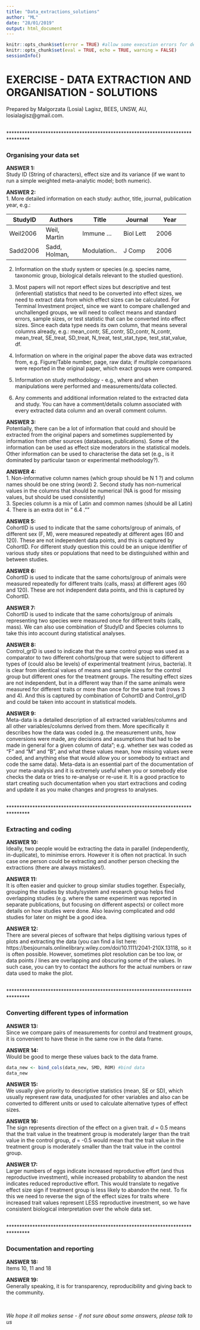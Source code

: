 ```yaml
---
title: "Data_extractions_solutions"
author: "ML"
date: "28/01/2019"
output: html_document
---
```



```r
knitr::opts_chunk$set(error = TRUE) #allow some execution errors for demonstration purposes
knitr::opts_chunk$set(eval = TRUE, echo = TRUE, warning = FALSE)
sessionInfo()
```

# EXERCISE - DATA EXTRACTION AND ORGANISATION - SOLUTIONS

Prepared by Malgorzata (Losia) Lagisz, BEES, UNSW, AU, losialagisz@gmail.com.   

<br>
********************************************************************************   

###  Organising your data set   


**ANSWER 1:**   
Study ID (String of characters), effect size and its variance (if we want to run a simple weighted meta-analytic model; both numeric).  

**ANSWER 2:**   
 1. More detailed information on each study: author, title, journal, publication year, e.g.:    

+---------------+---------------+-------------+-------------+-------------+   
| StudyID       | Authors       | Title       | Journal     | Year        |   
+===============+===============+=============+=============+=============+   
| Weil2006      |  Weil, Martin | Immune ...  | Biol Lett   | 2006        |   
+---------------+---------------+-------------+-------------+-------------+   
| Sadd2006      | Sadd, Holman, | Modulation..| J Comp      | 2006        |   
+---------------+---------------+-------------+-------------+-------------+    

 2. Information on the study system or species (e.g. species name, taxonomic group, biological details relevant to the studied question).   

 3. Most papers will not report effect sizes but descriptive and test (inferential) statistics that need to be converted into effect sizes, we need to extract data from which effect sizes can be calculated. For Terminal Investment project, since we want to compare challenged and unchallenged groups, we will need to collect means and standard errors, sample sizes, or test statistic that can be converted into effect sizes. Since each data type needs its own column, that means several columns already, e.g.: mean_contr, SE_contr, SD_contr, N_contr, mean_treat, SE_treat, SD_treat, N_treat, test_stat_type, test_stat_value, df.  

 4. Information on where in the original paper the above data was extracted from, e.g. Figure/Table number, page, raw data; if multiple comparisons were reported in the original paper, which exact groups were compared.     
 
5. Information on study methodology - e.g., where and when manipulations were performed and measurements/data collected.   

6. Any comments and additional information related to the extracted data and study. You can have a comment/details column associated with every extracted data column and an overall comment column.   


**ANSWER 3:**   
Potentially, there can be a lot of information that could and should be extracted from the original papers and sometimes supplemented by information from other sources (databases, publications). Some of the information can be used as effect size moderators in the statistical models. Other information can be used to characterise the data set (e.g., is it dominated by particular taxon or experimental methodology?).   


**ANSWER 4:**    
 1. Non-informative column names (which group should be N 1 ?)  and column names should be one string (word) 
 2. Second study has non-numerical values in the columns that should be numerical (NA is good for missing values, but should be used consistently)    
 3. Species column is a mix of Latin and common names (should be all Latin)   
 4. There is an extra dot in " 6.4      .""


**ANSWER 5:**    
CohortID is used to indicate that the same cohorts/group of animals, of different sex (F, M), were measured repeatedly at different ages (60 and 120). These are not independent data points, and this is captured by CohortID. For different study question this could be an unique identifier of various study sites or populations that need to be distinguished within and between studies.      


**ANSWER 6:**    
CohortID is used to indicate that the same cohorts/group of animals were measured repeatedly for different traits (calls, mass) at different ages (60 and 120). These are not independent data points, and this is captured by CohortID.   


**ANSWER 7:**    
CohortID is used to indicate that the same cohorts/group of animals representing two species were measured once for different traits (calls, mass). We can also use combination of StudyID and Species columns to take this into account during statistical analyses.   


**ANSWER 8:**    
Control_grID is used to indicate that the same control group was used as a comparator to two different cohorts/group that were subject to different types of (could also be levels) of experimental treatment (virus, bacteria). It is clear from identical values of means and sample sizes for the control group but different ones for the treatment groups. The resulting effect sizes are not independent, but in a different way than if the same animals were measured for different traits or more than once for the same trait (rows 3 and 4). And this is captured by combination of CohortID and Control_grID and could be taken into account in statistical models.    


**ANSWER 9:**    
Meta-data is a detailed description of all extracted variables/columns and all other variables/columns derived from them. More specifically it describes how the data was coded (e.g. the measurement units, how conversions were made, any decisions and assumptions that had to be made in general for a given column of data"; e.g. whether sex was coded as "F" and "M" and "B", and what these values mean, how missing values were coded, and anything else that would allow you or somebody to extract and code the same data). Meta-data is an essential part of the documentation of your meta-analysis and it is extremely useful when you or somebody else checks the data or tries to re-analyse or re-use it. It is a good practice to start creating such documentation when you start extractions and coding and update it as you make changes and progress to analyses.       


<br>
********************************************************************************   

###  Extracting and coding


**ANSWER 10:**    
Ideally, two people would be extracting the data in parallel (independently, in-duplicate), to minimise errors. However it is often not practical. In such case one person could be extracting and another person checking the extractions (there are always mistakes!).


**ANSWER 11:**    
It is often easier and quicker to group similar studies together. Especially, grouping the studies by study/system and research group helps find overlapping studies (e.g. where the same experiment was reported in separate publications, but focusing on different aspects) or collect more details on how studies were done. Also leaving complicated and odd studies for later on might be a good idea.   


**ANSWER 12:**    
There are several pieces of software that helps digitising various types of plots and extracting the data (you can find a list here: https://besjournals.onlinelibrary.wiley.com/doi/10.1111/2041-210X.13118, so it is often possible.  However, sometimes plot resolution can be too low, or data points / lines are overlapping and obscuring some of the values. In such case, you can try to contact the authors for the actual numbers or raw data used to make the plot.   



<br>
********************************************************************************   

###  Converting different types of information   


**ANSWER 13:**   
Since we compare pairs of measurements for control and treatment groups, it is convenient to have these in the same row in the data frame.  


**ANSWER 14:**   
Would be good to merge these values back to the data frame.   

```r
data_new <- bind_cols(data_new, SMD, ROM) #bind data
data_new
```


**ANSWER 15:**  
We usually give priority to descriptive statistics (mean, SE or SD), which usually represent raw data, unadjusted for other variables and also can be converted to different units or used to calculate alternative types of effect sizes.   


**ANSWER 16:**   
The sign represents direction of the effect on a given trait. *d* = 0.5 means that the trait value in the treatment group is moderately larger than the trait value in the control group, *d* = -0.5 would mean that the trait value in the treatment group is moderately smaller than the trait value in the control group.   


**ANSWER 17:**   
Larger numbers of eggs indicate increased reproductive effort (and thus reproductive investment), while increased probability to abandon the nest indicates reduced reproductive effort. This would translate to negative effect size sign if treatment group is less likely to abandon the nest. To fix this we need to reverse the sign of the effect sizes for traits where increased trait values represent LESS reproductive investment, so we have consistent biological interpretation over the whole data set.   


<br>
********************************************************************************   

### Documentation and reporting


**ANSWER 18:**   
Items 10, 11 and 18


**ANSWER 19:**   
Generally speaking, it is for transparency, reproducibility and giving back to the community.   



<br>

*We hope it all makes sense - if not sure about some answers, please talk to us*       
